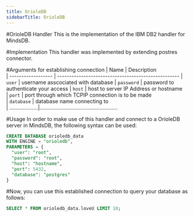```yaml
---
title: OrioleDB
sidebarTitle: OrioleDB
---
```


#OrioleDB Handler
This is the implementation of the IBM DB2 handler for MindsDB.

#Implementation
This handler was implemented by extending postres connector.

#Arguments for establishing connection
| Name               | Description                                                                           
| ------------------ | ---------------------------------------------------
| `user`             |  username asscociated with database
| `password`         |  password to authenticate your access
| `host`             |  host to server IP Address or hostname                                         
| `port`             |  port through which TCPIP connection is to be made                  
| `database`         |  database name connecting to                          
| ...................|.................................................... 

#Usage
In order to make use of this handler and connect to a OrioleDB server in 
MindsDB, the following syntax can be used:

```sql
CREATE DATABASE orioledb_data
WITH ENGINE = "orioledb",
PARAMETERS = { 
  "user": "root",
  "password": "root",
  "host": "hostname",
  "port": 5432,
  "database": "postgres"
}
```

#Now, you can use this established connection to query your database as follows:

```sql
SELECT * FROM orioledb_data.loveU LIMIT 10;
```